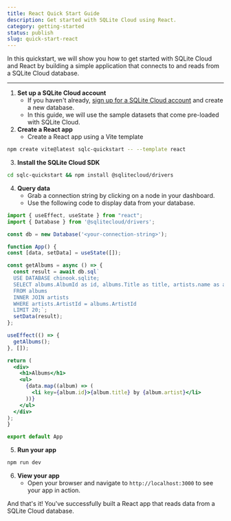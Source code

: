 ```yaml
---
title: React Quick Start Guide
description: Get started with SQLite Cloud using React.
category: getting-started
status: publish
slug: quick-start-react
---
```


In this quickstart, we will show you how to get started with SQLite Cloud and React by building a simple application that connects to and reads from a SQLite Cloud database.

---

1. **Set up a SQLite Cloud account**
   - If you haven't already, [sign up for a SQLite Cloud account](https://sqlitecloud.io/register) and create a new database.
   - In this guide, we will use the sample datasets that come pre-loaded with SQLite Cloud.
2. **Create a React app**
   - Create a React app using a Vite template
```bash
npm create vite@latest sqlc-quickstart -- --template react
```
3. **Install the SQLite Cloud SDK**
```bash
cd sqlc-quickstart && npm install @sqlitecloud/drivers
```
4. **Query data**
    - Grab a connection string by clicking on a node in your dashboard.
    - Use the following code to display data from your database.
  ```jsx
import { useEffect, useState } from "react";
import { Database } from '@sqlitecloud/drivers';

const db = new Database('<your-connection-string>');

function App() {
  const [data, setData] = useState([]);

  const getAlbums = async () => {
    const result = await db.sql`
    USE DATABASE chinook.sqlite; 
    SELECT albums.AlbumId as id, albums.Title as title, artists.name as artist
    FROM albums 
    INNER JOIN artists 
    WHERE artists.ArtistId = albums.ArtistId
    LIMIT 20;`;
    setData(result);
  };

  useEffect(() => {
    getAlbums();
  }, []);

  return (
    <div>
      <h1>Albums</h1>
      <ul>
        {data.map((album) => (
          <li key={album.id}>{album.title} by {album.artist}</li>
        ))}
      </ul>
    </div>
  );
}

export default App
```
5. **Run your app**
```bash
npm run dev
```
6. **View your app**
   - Open your browser and navigate to `http://localhost:3000` to see your app in action.

And that's it! You've successfully built a React app that reads data from a SQLite Cloud database.

